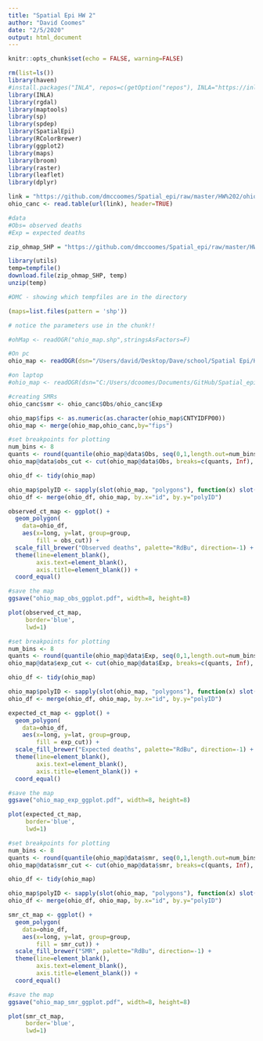 ```yaml
---
title: "Spatial Epi HW 2"
author: "David Coomes"
date: "2/5/2020"
output: html_document
---
```



```r
knitr::opts_chunk$set(echo = FALSE, warning=FALSE)
```


```r

rm(list=ls())
library(haven)
#install.packages("INLA", repos=c(getOption("repos"), INLA="https://inla.r-inla-download.org/R/stable"), dep=TRUE)
library(INLA)
library(rgdal)
library(maptools)
library(sp)
library(spdep)
library(SpatialEpi)
library(RColorBrewer)
library(ggplot2)
library(maps)
library(broom)
library(raster)
library(leaflet)
library(dplyr)

```


```r

link = "https://github.com/dmccoomes/Spatial_epi/raw/master/HW%202/ohio_2019_version.txt"
ohio_canc <- read.table(url(link), header=TRUE)

#data
#Obs= observed deaths
#Exp = expected deaths

```


```r

zip_ohmap_SHP = "https://github.com/dmccoomes/Spatial_epi/raw/master/HW%202/Ohio%20shape%20files%20(2).zip"

```


```r

library(utils)
temp=tempfile()
download.file(zip_ohmap_SHP, temp)
unzip(temp)

```


```r

#DMC - showing which tempfiles are in the directory

(maps=list.files(pattern = 'shp'))

```


```r
# notice the parameters use in the chunk!!

#ohMap <- readOGR("ohio_map.shp",stringsAsFactors=F) 

#On pc
ohio_map <- readOGR(dsn="/Users/david/Desktop/Dave/school/Spatial Epi/HW 2/HW 2_data", layer = "ohio_map")

#on laptop
#ohio_map <- readOGR(dsn="C:/Users/dcoomes/Documents/GitHub/Spatial_epi/HW 2/Ohio shape files", layer="ohio_map")


```


```r

#creating SMRs
ohio_canc$smr <- ohio_canc$Obs/ohio_canc$Exp

```


```r

ohio_map$fips <- as.numeric(as.character(ohio_map$CNTYIDFP00))
ohio_map <- merge(ohio_map,ohio_canc,by="fips")

```


```r

#set breakpoints for plotting
num_bins <- 8
quants <- round(quantile(ohio_map@data$Obs, seq(0,1,length.out=num_bins)),2)
ohio_map@data$obs_cut <- cut(ohio_map@data$Obs, breaks=c(quants, Inf), include.lowest=TRUE, right=FALSE)

ohio_df <- tidy(ohio_map)

ohio_map$polyID <- sapply(slot(ohio_map, "polygons"), function(x) slot(x, "ID"))
ohio_df <- merge(ohio_df, ohio_map, by.x="id", by.y="polyID")

observed_ct_map <- ggplot() +
  geom_polygon(
    data=ohio_df,
    aes(x=long, y=lat, group=group,
        fill = obs_cut)) + 
  scale_fill_brewer("Observed deaths", palette="RdBu", direction=-1) +
  theme(line=element_blank(),
        axis.text=element_blank(),
        axis.title=element_blank()) + 
  coord_equal()

#save the map
ggsave("ohio_map_obs_ggplot.pdf", width=8, height=8)

plot(observed_ct_map,
     border='blue',
     lwd=1)

```



```r

#set breakpoints for plotting
num_bins <- 8
quants <- round(quantile(ohio_map@data$Exp, seq(0,1,length.out=num_bins)),2)
ohio_map@data$exp_cut <- cut(ohio_map@data$Exp, breaks=c(quants, Inf), include.lowest=TRUE, right=FALSE)

ohio_df <- tidy(ohio_map)

ohio_map$polyID <- sapply(slot(ohio_map, "polygons"), function(x) slot(x, "ID"))
ohio_df <- merge(ohio_df, ohio_map, by.x="id", by.y="polyID")

expected_ct_map <- ggplot() +
  geom_polygon(
    data=ohio_df,
    aes(x=long, y=lat, group=group,
        fill = exp_cut)) + 
  scale_fill_brewer("Expected deaths", palette="RdBu", direction=-1) +
  theme(line=element_blank(),
        axis.text=element_blank(),
        axis.title=element_blank()) + 
  coord_equal()

#save the map
ggsave("ohio_map_exp_ggplot.pdf", width=8, height=8)

plot(expected_ct_map,
     border='blue',
     lwd=1)

```


```r

#set breakpoints for plotting
num_bins <- 8
quants <- round(quantile(ohio_map@data$smr, seq(0,1,length.out=num_bins)),2)
ohio_map@data$smr_cut <- cut(ohio_map@data$smr, breaks=c(quants, Inf), include.lowest=TRUE, right=FALSE)

ohio_df <- tidy(ohio_map)

ohio_map$polyID <- sapply(slot(ohio_map, "polygons"), function(x) slot(x, "ID"))
ohio_df <- merge(ohio_df, ohio_map, by.x="id", by.y="polyID")

smr_ct_map <- ggplot() +
  geom_polygon(
    data=ohio_df,
    aes(x=long, y=lat, group=group,
        fill = smr_cut)) + 
  scale_fill_brewer("SMR", palette="RdBu", direction=-1) +
  theme(line=element_blank(),
        axis.text=element_blank(),
        axis.title=element_blank()) + 
  coord_equal()

#save the map
ggsave("ohio_map_smr_ggplot.pdf", width=8, height=8)

plot(smr_ct_map,
     border='blue',
     lwd=1)

```

